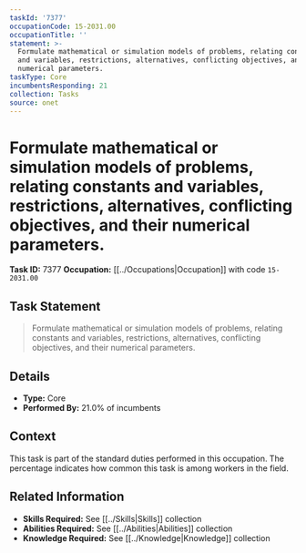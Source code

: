 ```yaml
---
taskId: '7377'
occupationCode: 15-2031.00
occupationTitle: ''
statement: >-
  Formulate mathematical or simulation models of problems, relating constants
  and variables, restrictions, alternatives, conflicting objectives, and their
  numerical parameters.
taskType: Core
incumbentsResponding: 21
collection: Tasks
source: onet
---
```

# Formulate mathematical or simulation models of problems, relating constants and variables, restrictions, alternatives, conflicting objectives, and their numerical parameters.

**Task ID:** 7377
**Occupation:** [[../Occupations|Occupation]] with code `15-2031.00`

## Task Statement

> Formulate mathematical or simulation models of problems, relating constants and variables, restrictions, alternatives, conflicting objectives, and their numerical parameters.

## Details

- **Type:** Core
- **Performed By:** 21.0% of incumbents

## Context

This task is part of the standard duties performed in this occupation. The percentage indicates how common this task is among workers in the field.

## Related Information

- **Skills Required:** See [[../Skills|Skills]] collection
- **Abilities Required:** See [[../Abilities|Abilities]] collection
- **Knowledge Required:** See [[../Knowledge|Knowledge]] collection
